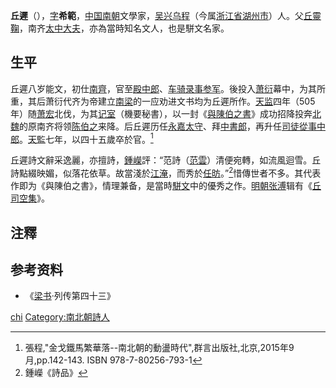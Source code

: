 '''丘遲'''（{{bd|464年||508年|}}），[[表字|字]]'''希範'''，[[中国|中国]][[南北朝_(中国)|南朝]]文學家，[[吳興郡|吴兴]][[乌程县|乌程]]（今属[[浙江省|浙江省]][[湖州市|湖州市]]）人。父[[丘靈鞠|丘靈鞠]]，南齐[[太中大夫|太中大夫]]，亦為當時知名文人，也是駢文名家。

==生平==
丘遲八岁能文，初仕[[南齊|南齊]]，官至[[殿中郎|殿中郎]]、[[车骑录事|车骑录事]][[参军|参军]]。後投入[[梁武帝|萧衍]]幕中，为其所重，其后萧衍代齐为帝建立[[南梁|南梁]]的一应劝进文书均为丘遲所作。[[天监|天监]]四年（505年）随[[萧宏|萧宏]]北伐，为其[[记室|记室]]（機要秘書），以一封《[[s:與陳伯之書|與陳伯之書]]》成功招降投奔[[北魏|北魏]]的原南齐将领[[陈伯之|陈伯之]]来降。后丘遲历任[[永嘉|永嘉]][[太守|太守]]、拜[[中書郎|中書郎]]，再升任[[司徒|司徒]][[從事中郎|從事中郎]]。[[天監|天監]]七年，以四十五歲卒於官。<ref>張程,"金戈鐵馬繁華落--南北朝的動盪時代",群言出版社,北京,2015年9月,pp.142-143. ISBN 978-7-80256-793-1</ref>

丘遲詩文辭采逸麗，亦擅詩，[[鍾嶸|鍾嶸]]評：“范詩（[[范雲_(南朝)|范雲]]）清便宛轉，如流風迴雪。丘詩點綴映媚，似落花依草。故當淺於[[江淹|江淹]]，而秀於[[任昉|任昉]]。”<ref>鍾嶸《詩品》</ref>惜傳世者不多。其代表作即为《與陳伯之書》，情理兼备，是當時[[駢文|駢文]]中的優秀之作。[[明朝|明朝]][[张溥|张溥]]辑有《[[丘司空集|丘司空集]]》。

== 注釋 ==
{{reflist}}

== 参考资料 ==
{{refbegin}}
*《[[梁书|梁书]]·列传第四十三》
{{refend}}

{{Wikisource author}}
{{作家小作品}}

{{DEFAULTSORT:Qu}}
[[Category:丘姓|chi]]
[[Category:南北朝詩人|Category:南北朝詩人]]